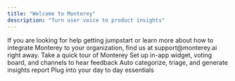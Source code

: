 ```yaml
---
title: "Welcome to Monterey"
description: "Turn user voice to product insights"
---
```


<Tip>
  If you are looking for help getting jumpstart or learn more about how to
  integrate Monterey to your organization, find us at support@monterey.ai right
  away.
</Tip>

<CardGroup>
  <Card
    title="Get started"
    icon="compass"
    iconType="duotone"
    color="#7356BF"
    href="/get-started"
  >
    Take a quick tour of Monterey
  </Card>
  <Card
    title="Collect feedback"
    icon="message-lines"
    iconType="duotone"
    color="#3AA76D"
    href="/collect-feedback"
  >
    Set up in-app widget, voting board, and channels to hear feedback
  </Card>
  <Card
    title="Smart insights"
    icon="microchip-ai"
    iconType="duotone"
    color="#276EF1"
    href="/smart-insights"
  >
    Auto categorize, triage, and generate insights report
  </Card>
  <Card
    title="Integrations"
    icon="game-console-handheld-crank"
    href="/integrations"
    iconType="duotone"
    color="#FFC043"
  >
    Plug into your day to day essentials
  </Card>
</CardGroup>
